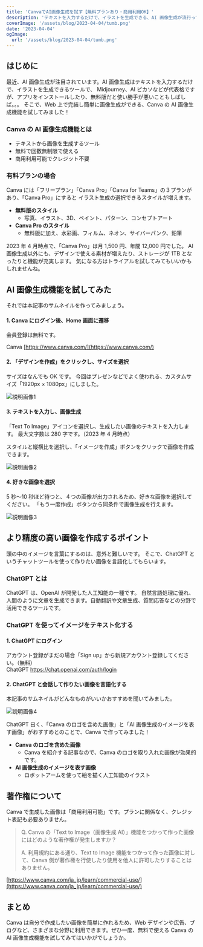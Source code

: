 ```yaml
---
title: 'CanvaでAI画像生成を試す【無料プランあり・商用利用OK】'
description: 'テキストを入力するだけで、イラストを生成できる、AI 画像生成が流行っています。Web 上で完結する、無料の AI 画像生成ツールである Canva を試してみました！'
coverImage: '/assets/blog/2023-04-04/tumb.png'
date: '2023-04-04'
ogImage:
  url: '/assets/blog/2023-04-04/tumb.png'
---
```


## はじめに

最近、AI 画像生成が注目されています。AI 画像生成はテキストを入力するだけで、イラストを生成できるツールで、
Midjourney、AI ピカソなどが代表格ですが、アプリをインストールしたり、無料版だと使い勝手が悪いこともしばしば。。。
そこで、Web 上で完結し簡単に画像生成ができる、Canva の AI 画像生成機能を試してみました！

### Canva の AI 画像生成機能とは

- テキストから画像を生成するツール
- 無料で回数無制限で使える
- 商用利用可能でクレジット不要

### 有料プランの場合

Canva には「フリープラン」「Canva Pro」「Canva for Teams」の３プランがあり、「Canva Pro」にすると
イラスト生成の選択できるスタイルが増えます。

- **無料版のスタイル**
  - 写真、イラスト、3D、ペイント、パターン、コンセプトアート
- **Canva Pro のスタイル**
  - 無料版に加え、水彩画、フィルム、ネオン、サイバーパンク、鉛筆

2023 年 4 月時点で、「Canva Pro」は月 1,500 円、年間 12,000 円でした。
AI 画像生成以外にも、デザインで使える素材が増えたり、ストレージが 1TB となったりと機能が充実します。
気になる方はトライアルを試してみてもいいかもしれませんね。

## AI 画像生成機能を試してみた

それでは本記事のサムネイルを作ってみましょう。

#### 1. Canva にログイン後、Home 画面に遷移

会員登録は無料です。

Canva
[https://www.canva.com/](https://www.canva.com/)

#### 2. 「デザインを作成」をクリックし、サイズを選択

サイズはなんでも OK です。
今回はプレゼンなどでよく使われる、カスタムサイズ「1920px × 1080px」にしました。

![説明画像1](/assets/blog/2023-04-04/image1.png)

#### 3. テキストを入力し、画像生成

「Text To Image」アイコンを選択し、生成したい画像のテキストを入力します。
最大文字数は 280 字です。（2023 年 4 月時点）

スタイルと縦横比を選択し、「イメージを作成」ボタンをクリックで画像を作成できます。

![説明画像2](/assets/blog/2023-04-04/image2.png)

#### 4. 好きな画像を選択

5 秒〜10 秒ほど待つと、４つの画像が出力されるため、好きな画像を選択してください。
「もう一度作成」ボタンから同条件で画像生成を行えます。

![説明画像3](/assets/blog/2023-04-04/image3.png)

## より精度の高い画像を作成するポイント

頭の中のイメージを言葉にするのは、意外と難しいです。
そこで、ChatGPT というチャットツールを使って作りたい画像を言語化してもらいます。

### ChatGPT とは

ChatGPT は、OpenAI が開発した人工知能の一種です。
自然言語処理に優れ、人間のように文章を生成できます。自動翻訳や文章生成、質問応答などの分野で活用できるツールです。

### ChatGPT を使ってイメージをテキスト化する

#### 1. ChatGPT にログイン

アカウント登録がまだの場合「Sign up」から新規アカウント登録してください。（無料）  
ChatGPT
https://chat.openai.com/auth/login

#### 2. ChatGPT と会話して作りたい画像を言語化する

本記事のサムネイルがどんなものがいいかおすすめを聞いてみました。

![説明画像4](/assets/blog/2023-04-04/image4.png)

ChatGPT 曰く、「Canva のロゴを含めた画像」と「AI 画像生成のイメージを表す画像」がおすすめとのことで、Canva で作ってみました！

- **Canva のロゴを含めた画像**
  - Canva を紹介する記事なので、Canva のロゴを取り入れた画像が効果的です。
- **AI 画像生成のイメージを表す画像**
  - ロボットアームを使って絵を描く人工知能のイラスト

## 著作権について

Canva で生成した画像は「商用利用可能」です。プランに関係なく、クレジット表記も必要ありません。

> Q. Canva の「Text to Image（画像生成 AI）」機能をつかって作った画像にはどのような著作権が発生しますか？
>
> A. 利用規約にある通り、Text to Image 機能をつかって作った画像に対して、Canva 側が著作権を行使したり使用を他人に許可したりすることはありません。

[https://www.canva.com/ja_jp/learn/commercial-use/](https://www.canva.com/ja_jp/learn/commercial-use/)

## まとめ

Canva は自分で作成したい画像を簡単に作れるため、Web デザインや広告、ブログなど、さまざまな分野に利用できます。ぜひ一度、無料で使える Canva の AI 画像生成機能を試してみてはいかがでしょうか。

<TopAnchorLink />
